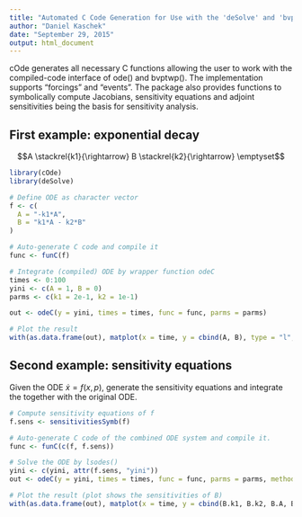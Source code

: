 ```yaml
---
title: "Automated C Code Generation for Use with the 'deSolve' and 'bvpSolve' Packages"
author: "Daniel Kaschek"
date: "September 29, 2015"
output: html_document
---
```


cOde generates all necessary C functions allowing the user to work with the compiled-code interface of ode() and bvptwp(). The implementation supports "forcings" and "events". The package also provides functions to symbolically compute Jacobians, sensitivity equations and adjoint sensitivities being the basis for sensitivity analysis.

## First example: exponential decay

$$A \stackrel{k1}{\rightarrow} B \stackrel{k2}{\rightarrow} \emptyset$$

```r

library(cOde)
library(deSolve)

# Define ODE as character vector
f <- c(
  A = "-k1*A",
  B = "k1*A - k2*B"
)

# Auto-generate C code and compile it
func <- funC(f)

# Integrate (compiled) ODE by wrapper function odeC
times <- 0:100
yini <- c(A = 1, B = 0)
parms <- c(k1 = 2e-1, k2 = 1e-1)

out <- odeC(y = yini, times = times, func = func, parms = parms)

# Plot the result
with(as.data.frame(out), matplot(x = time, y = cbind(A, B), type = "l", lty = 1))

```


## Second example: sensitivity equations

Given the ODE $\dot x = f(x, p)$, generate the sensitivity equations and integrate the together with the original ODE.

```r
# Compute sensitivity equations of f
f.sens <- sensitivitiesSymb(f)

# Auto-generate C code of the combined ODE system and compile it.
func <- funC(c(f, f.sens))

# Solve the ODE by lsodes()
yini <- c(yini, attr(f.sens, "yini"))
out <- odeC(y = yini, times = times, func = func, parms = parms, method = "lsodes")

# Plot the result (plot shows the sensitivities of B)
with(as.data.frame(out), matplot(x = time, y = cbind(B.k1, B.k2, B.A, B.B), type = "l", lty = 1))

```



